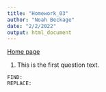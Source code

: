 ```yaml
---
title: "Homework_03"
author: "Noah Beckage"
date: "2/2/2022"
output: html_document
---
```


[Home page](index.html)


1. This is the first question text.
```
FIND:
REPLACE:
```

